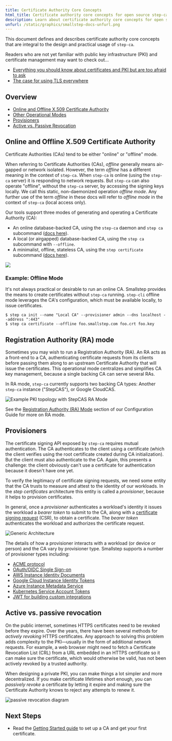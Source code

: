 ```yaml
---
title: Certificate Authority Core Concepts
html_title: Certificate authority core concepts for open source step-ca
description: Learn about certificate authority core concepts for open source step-ca
unfurl: /static/graphics/smallstep-docs-unfurl.png
---
```



This document defines and describes certificate authority core concepts that are integral to the design
and practical usage of `step-ca`.

Readers who are not yet familiar with public key infrastructure (PKI) and 
certificate management may want to check out...

- [Everything you should know about certificates and PKI but are too afraid to ask](https://smallstep.com/blog/everything-pki/)
- [The case for using TLS everywhere](https://smallstep.com/blog/use-tls/)

## Overview

- [Online and Offline X.509 Certificate Authority](#online-and-offline-x509-certificate-authority)
- [Other Operational Modes](#other-operational-modes)
- [Provisioners](#provisioners)
- [Active vs. Passive Revocation](#active-vs-passive-revocation)

## Online and Offline X.509 Certificate Authority

Certificate Authorities (CAs) tend to be either "online" or "offline" mode.


When referring to Certificate Authorities (CAs), _offline_ generally means
air-gapped or network isolated. However, the term _offline_ has a different
meaning in the context of `step-ca`. When `step-ca` is online (using the
`step-ca` server) it is responding to network requests. But `step-ca` can
also operate "offline", without the `step-ca` server, by accessing the signing
keys locally. We call this static, non-daemonized operation _offline mode_. Any
further use of the term _offline_ in these docs will refer to _offline mode_ in
the context of `step-ca` (local access only).

Our tools support three modes of generating and operating a Certificate Authority (CA):
* An online database-backed CA, using the `step-ca` daemon and `step ca` subcommand ([docs here][stateful-ca]).
* A local (or airgapped) database-backed CA, using the `step ca` subcommand with `--offline`.
* A minimalist, offline, stateless CA, using the `step certificate` subcommand
  ([docs here][stateless-ca]).

![](../../../static/images/cas-three-ways.png)

[stateless-ca]: /docs/step-cli/basic-crypto-operations#run-an-offline-x509-certificate-authority
[stateful-ca]: /docs/step-ca/getting-started

### Example: Offline Mode

It's not always practical or desirable to run an online CA.
Smallstep provides the means to create certificates without `step-ca` running.
`step-cli` offline mode leverages the CA's configuration, which must be available locally, to issue certificates.

```shell-session nocopy
$ step ca init --name "Local CA" --provisioner admin --dns localhost --address ":443"
$ step ca certificate --offline foo.smallstep.com foo.crt foo.key
```

## Registration Authority (RA) mode

Sometimes you may wish to run a Registration Authority (RA).
An RA acts as a front-end to a CA, authenticating certificate requests from its clients before passing them along to an upstream Certificate Authority that will issue the certificates.
This operational mode centralizes and simplifies CA key management, because a single backing CA can serve several RAs.

In RA mode, `step-ca` currently supports two backing CA types: Another `step-ca` instance ("StepCAS"), or Google CloudCAS.

![Example PKI topology with StepCAS RA Mode](/static/graphics/stepcas-ra-mode.png)

See the [Registration Authority (RA) Mode](configuration#registration-authority-ra-mode) section of our Configuration Guide for more on RA mode.

## Provisioners

The certificate signing API exposed by `step-ca` requires mutual
authentication. The CA authenticates to the client using a certificate (which
the client verifies using the root certificate created during CA initialization). 
But the client must also authenticate to the CA. Again, this
presents a challenge: the client obviously can't use a certificate for
authentication because it doesn't have one yet.

To verify the legitimacy of certificate signing requests, we need some entity
that the CA trusts to measure and attest to the identity of our workloads. In
the _step certificates_ architecture this entity is called a _provisioner_,
because it helps to provision certificates.

In general, once a _provisioner_ authenticates a workload's identity it issues
the workload a _bearer token_ to submit to the CA, along with a [certificate
signing
request](https://smallstep.com/blog/everything-pki.html#certificate-signing-requests
'CSR') (CSR), to obtain a certificate. The _bearer token_ authenticates the
workload and authorizes the certificate request.

![Generic Architecture](https://i.imgur.com/zH4RYEj.png 'Generic Architecture')

The details of how a provisioner interacts with a workload (or device or
person) and the CA vary by provisioner type. Smallstep supports a number of
provisioner types including:

- [ACME protocol](/docs/step-ca/configuration#acme)
- [OAuth/OIDC Single Sign-on](/docs/step-ca/configuration#oauthoidc-single-sign-on)
- [AWS Instance Identity Documents](/docs/step-ca/configuration#aws)
- [Google Cloud Instance Identity Tokens](/docs/step-ca/configuration#gcp)
- [Azure Instance Metadata Service](/docs/step-ca/configuration#azure) 
- [Kubernetes Service Account Tokens](/docs/step-ca/configuration#k8ssa-kubernetes-service-account) 
- [JWT for building custom integrations](/docs/step-ca/configuration#jwt)

## Active vs. passive revocation

On the public internet, sometimes HTTPS certificates need to be revoked before
they expire. Over the years, there have been several methods for _actively
revoking_ HTTPS certificates. Any approach to solving this problem adds
complexity to the PKI—usually in the form of additional network requests. For
example, a web browser might need to fetch a Certificate Revocation List (CRL)
from a URL embedded in an HTTPS certificate so it can make sure the
certificate, which would otherwise be valid, has not been actively revoked by
a trusted authority.

When designing a private PKI, you can make things a lot simpler and more
decentralized. If you make certificate lifetimes short enough, you can
_passively revoke_ a certificate by letting it expire and making sure the
Certificate Authority knows to reject any attempts to renew it.

![passive revocation diagram](../../../static/images/passive-revocation.png)

## Next Steps

- Read the [Getting Started guide](/docs/step-ca/getting-started) to set up a CA and get your first certificate.

